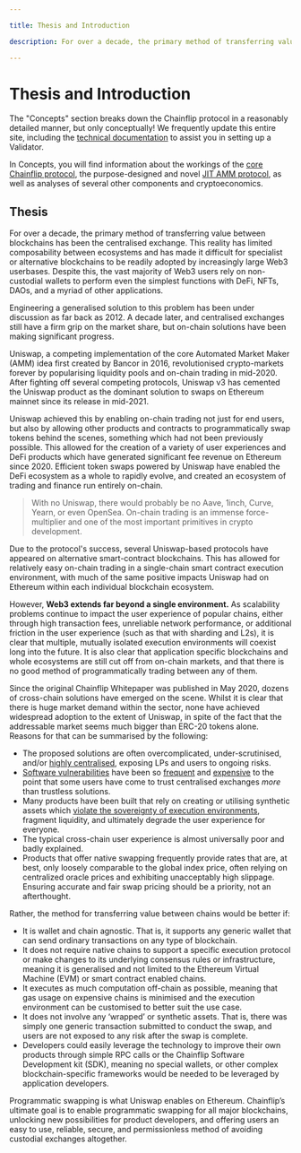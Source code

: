 ```yaml
---

title: Thesis and Introduction

description: For over a decade, the primary method of transferring value between blockchains has been the centralised exchange. This reality has limited composability between ecosystems and has made it difficult for specialist or alternative blockchains to be readily adopted by increasingly large Web3 userbases. 

---
```


# Thesis and Introduction

The "Concepts" section breaks down the Chainflip protocol in a reasonably detailed manner, but only conceptually! We frequently update this entire site, including the [technical documentation](../perseverance/introduction.mdx) to assist you in setting up a Validator.

In Concepts, you will find information about the workings of the [core Chainflip protocol](system-overview.md), the purpose-designed and novel [JIT AMM protocol](swaps-amm/just-in-time-amm-protocol.md), as well as analyses of several other components and cryptoeconomics.&#x20;

## Thesis

For over a decade, the primary method of transferring value between blockchains has been the centralised exchange. This reality has limited composability between ecosystems and has made it difficult for specialist or alternative blockchains to be readily adopted by increasingly large Web3 userbases. Despite this, the vast majority of Web3 users rely on non-custodial wallets to perform even the simplest functions with DeFi, NFTs, DAOs, and a myriad of other applications.

Engineering a generalised solution to this problem has been under discussion as far back as 2012. A decade later, and centralised exchanges still have a firm grip on the market share, but on-chain solutions have been making significant progress.

Uniswap, a competing implementation of the core Automated Market Maker (AMM) idea first created by Bancor in 2016, revolutionised crypto-markets forever by popularising liquidity pools and on-chain trading in mid-2020. After fighting off several competing protocols, Uniswap v3 has cemented the Uniswap product as the dominant solution to swaps on Ethereum mainnet since its release in mid-2021.

Uniswap achieved this by enabling on-chain trading not just for end users, but also by allowing other products and contracts to programmatically swap tokens behind the scenes, something which had not been previously possible. This allowed for the creation of a variety of user experiences and DeFi products which have generated significant fee revenue on Ethereum since 2020. Efficient token swaps powered by Uniswap have enabled the DeFi ecosystem as a whole to rapidly evolve, and created an ecosystem of trading and finance run entirely on-chain.

> With no Uniswap, there would probably be no Aave, 1inch, Curve, Yearn, or even OpenSea. On-chain trading is an immense force-multiplier and one of the most important primitives in crypto development.

Due to the protocol's success, several Uniswap-based protocols have appeared on alternative smart-contract blockchains. This has allowed for relatively easy on-chain trading in a single-chain smart contract execution environment, with much of the same positive impacts Uniswap had on Ethereum within each individual blockchain ecosystem.

However, **Web3 extends far beyond a single environment.** As scalability problems continue to impact the user experience of popular chains, either through high transaction fees, unreliable network performance, or additional friction in the user experience (such as that with sharding and L2s), it is clear that multiple, mutually isolated execution environments will coexist long into the future. It is also clear that application specific blockchains and whole ecosystems are still cut off from on-chain markets, and that there is no good method of programmatically trading between any of them.

Since the original Chainflip Whitepaper was published in May 2020, dozens of cross-chain solutions have emerged on the scene. Whilst it is clear that there is huge market demand within the sector, none have achieved widespread adoption to the extent of Uniswap, in spite of the fact that the addressable market seems much bigger than ERC-20 tokens alone. Reasons for that can be summarised by the following:

* The proposed solutions are often overcomplicated, under-scrutinised, and/or [highly centralised](https://twitter.com/trayvox/status/1508734174705987586), exposing LPs and users to ongoing risks.
* [Software vulnerabilities](https://www.businessinsider.in/investment/news/one-of-the-largest-cryptocurrency-swapping-platforms-just-lost-1-3-million-as-users-failed-to-update-approvals/articleshow/88992186.cms) have been so [frequent](https://rekt.news/wormhole-rekt/) and [expensive](https://rekt.news/polynetwork-rekt/) to the point that some users have come to trust centralised exchanges _more_ than trustless solutions.&#x20;
* Many products have been built that rely on creating or utilising synthetic assets which [violate the sovereignty of execution environments](https://old.reddit.com/r/ethereum/comments/rwojtk/ama\_we\_are\_the\_efs\_research\_team\_pt\_7\_07\_january/hrngyk8/), fragment liquidity, and ultimately degrade the user experience for everyone.
* The typical cross-chain user experience is almost universally poor and badly explained.
* Products that offer native swapping frequently provide rates that are, at best, only loosely comparable to the global index price, often relying on centralized oracle prices and exhibiting unacceptably high slippage. Ensuring accurate and fair swap pricing should be a priority, not an afterthought.

Rather, the method for transferring value between chains would be better if:

* It is wallet and chain agnostic. That is, it supports any generic wallet that can send ordinary transactions on any type of blockchain.
* It does not require native chains to support a specific execution protocol or make changes to its underlying consensus rules or infrastructure, meaning it is generalised and not limited to the Ethereum Virtual Machine (EVM) or smart contract enabled chains.
* It executes as much computation off-chain as possible, meaning that gas usage on expensive chains is minimised and the execution environment can be customised to better suit the use case.
* It does not involve any ‘wrapped’ or synthetic assets. That is, there was simply one generic transaction submitted to conduct the swap, and users are not exposed to any risk after the swap is complete.
* Developers could easily leverage the technology to improve their own products through simple RPC calls or the Chainflip Software Development kit (SDK), meaning no special wallets, or other complex blockchain-specific frameworks would be needed to be leveraged by application developers.

Programmatic swapping is what Uniswap enables on Ethereum. Chainflip’s ultimate goal is to enable programmatic swapping for all major blockchains, unlocking new possibilities for product developers, and offering users an easy to use, reliable, secure, and permissionless method of avoiding custodial exchanges altogether.
